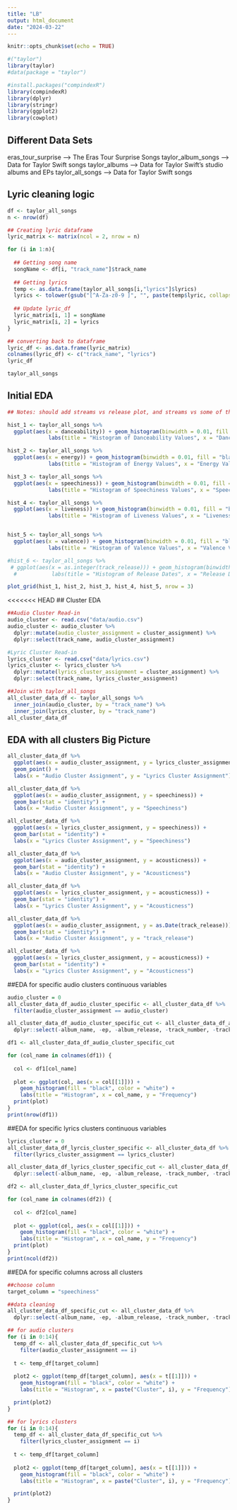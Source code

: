 ```yaml
---
title: "LB"
output: html_document
date: "2024-03-22"
---
```


```r
knitr::opts_chunk$set(echo = TRUE)
```


```r
#("taylor")
library(taylor)
#data(package = "taylor")

#install.packages("compindexR")
library(compindexR)
library(dplyr)
library(stringr)
library(ggplot2)
library(cowplot)
```

## Different Data Sets

eras_tour_surprise  -->   The Eras Tour Surprise Songs
taylor_album_songs  -->   Data for Taylor Swift songs
taylor_albums  -->     Data for Taylor Swift's studio albums and EPs
taylor_all_songs  -->   Data for Taylor Swift songs

## Lyric cleaning logic
```r
df <- taylor_all_songs 
n <- nrow(df)

## Creating lyric dataframe 
lyric_matrix <- matrix(ncol = 2, nrow = n)

for (i in 1:n){
  
  ## Getting song name
  songName <- df[i, "track_name"]$track_name
  
  ## Getting lyrics
  temp <- as.data.frame(taylor_all_songs[i,"lyrics"]$lyrics)
  lyrics <- tolower(gsub("[^A-Za-z0-9 ]", "", paste(temp$lyric, collapse = " ")))
  
  ## Update lyric_df
  lyric_matrix[i, 1] = songName
  lyric_matrix[i, 2] = lyrics
}

## converting back to dataframe 
lyric_df <- as.data.frame(lyric_matrix)
colnames(lyric_df) <- c("track_name", "lyrics")
lyric_df

```
```r
taylor_all_songs
```

## Initial EDA
```r
## Notes: should add streams vs release plot, and streams vs some of these characteristics

hist_1 <- taylor_all_songs %>%
  ggplot(aes(x = danceability)) + geom_histogram(binwidth = 0.01, fill = "black", color = "white") +
             labs(title = "Histogram of Danceability Values", x = "Danceability Values", y = "Frequency")

hist_2 <- taylor_all_songs %>%
  ggplot(aes(x = energy)) + geom_histogram(binwidth = 0.01, fill = "black", color = "white") +
             labs(title = "Histogram of Energy Values", x = "Energy Values", y = "Frequency")

hist_3 <- taylor_all_songs %>%
  ggplot(aes(x = speechiness)) + geom_histogram(binwidth = 0.01, fill = "black", color = "white") +
             labs(title = "Histogram of Speechiness Values", x = "Speechiness Values", y = "Frequency")

hist_4 <- taylor_all_songs %>%
  ggplot(aes(x = liveness)) + geom_histogram(binwidth = 0.01, fill = "black", color = "white") +
             labs(title = "Histogram of Liveness Values", x = "Liveness Values", y = "Frequency")


hist_5 <- taylor_all_songs %>%
  ggplot(aes(x = valence)) + geom_histogram(binwidth = 0.01, fill = "black", color = "white") +
             labs(title = "Histogram of Valence Values", x = "Valence Values", y = "Frequency")

#hist_6 <- taylor_all_songs %>%
 # ggplot(aes(x = as.integer(track_release))) + geom_histogram(binwidth = 0.01, fill = "black", color = "white") +
  #           labs(title = "Histogram of Release Dates", x = "Release Dates", y = "Frequency")

plot_grid(hist_1, hist_2, hist_3, hist_4, hist_5, nrow = 3)


```


<<<<<<< HEAD
## Cluster EDA

```r
##Audio Cluster Read-in
audio_cluster <- read.csv("data/audio.csv")
audio_cluster <- audio_cluster %>%
  dplyr::mutate(audio_cluster_assignment = cluster_assignment) %>%
  dplyr::select(track_name, audio_cluster_assignment)

#Lyric Cluster Read-in
lyrics_cluster <- read.csv("data/lyrics.csv")
lyrics_cluster <- lyrics_cluster %>%
  dplyr::mutate(lyrics_cluster_assignment = cluster_assignment) %>%
  dplyr::select(track_name, lyrics_cluster_assignment)

##Join with taylor_all_songs
all_cluster_data_df <- taylor_all_songs %>%
  inner_join(audio_cluster, by = "track_name") %>%
  inner_join(lyrics_cluster, by = "track_name")
all_cluster_data_df
```

## EDA with all clusters Big Picture


```r
all_cluster_data_df %>%
  ggplot(aes(x = audio_cluster_assignment, y = lyrics_cluster_assignment)) + 
  geom_point() + 
  labs(x = "Audio Cluster Assignment", y = "Lyrics Cluster Assignment")
```

```r
all_cluster_data_df %>%
  ggplot(aes(x = audio_cluster_assignment, y = speechiness)) + 
  geom_bar(stat = "identity") + 
  labs(x = "Audio Cluster Assignment", y = "Speechiness")

all_cluster_data_df %>%
  ggplot(aes(x = lyrics_cluster_assignment, y = speechiness)) + 
  geom_bar(stat = "identity") + 
  labs(x = "Lyrics Cluster Assignment", y = "Speechiness")
```


```r
all_cluster_data_df %>%
  ggplot(aes(x = audio_cluster_assignment, y = acousticness)) + 
  geom_bar(stat = "identity") + 
  labs(x = "Audio Cluster Assignment", y = "Acousticness")

all_cluster_data_df %>%
  ggplot(aes(x = lyrics_cluster_assignment, y = acousticness)) + 
  geom_bar(stat = "identity") + 
  labs(x = "Lyrics Cluster Assignment", y = "Acousticness")
```

```r
all_cluster_data_df %>%
  ggplot(aes(x = audio_cluster_assignment, y = as.Date(track_release))) + 
  geom_bar(stat = "identity") + 
  labs(x = "Audio Cluster Assignment", y = "track_release")

all_cluster_data_df %>%
  ggplot(aes(x = lyrics_cluster_assignment, y = acousticness)) + 
  geom_bar(stat = "identity") + 
  labs(x = "Lyrics Cluster Assignment", y = "Acousticness")
```

##EDA for specific audio clusters continuous variables

```r
audio_cluster = 0
all_cluster_data_df_audio_cluster_specific <- all_cluster_data_df %>%
  filter(audio_cluster_assignment == audio_cluster)

all_cluster_data_df_audio_cluster_specific_cut <- all_cluster_data_df_audio_cluster_specific %>%
  dplyr::select(-album_name, -ep, -album_release, -track_number, -track_name, -artist, -featuring, -bonus_track, -promotional_release, -single_release, -track_release, -mode, -time_signature, -explicit, -key_name, -mode_name, -key_mode, -lyrics, -lyrics_cluster_assignment, -audio_cluster_assignment)

df1 <- all_cluster_data_df_audio_cluster_specific_cut

for (col_name in colnames(df1)) { 
  
  col <- df1[col_name]
  
  plot <- ggplot(col, aes(x = col[[1]])) + 
    geom_histogram(fill = "black", color = "white") +
    labs(title = "Histogram", x = col_name, y = "Frequency")
  print(plot)
}
print(nrow(df1))
```



##EDA for specific lyrics clusters continuous variables

```r
lyrics_cluster = 0
all_cluster_data_df_lyrcis_cluster_specific <- all_cluster_data_df %>%
  filter(lyrics_cluster_assignment == lyrics_cluster)

all_cluster_data_df_lyrics_cluster_specific_cut <- all_cluster_data_df_lyrcis_cluster_specific %>%
  dplyr::select(-album_name, -ep, -album_release, -track_number, -track_name, -artist, -featuring, -bonus_track, -promotional_release, -single_release, -track_release, -mode, -time_signature, -explicit, -key_name, -mode_name, -key_mode, -lyrics, -audio_cluster_assignment, -lyrics_cluster_assignment)

df2 <- all_cluster_data_df_lyrics_cluster_specific_cut

for (col_name in colnames(df2)) { 
  
  col <- df2[col_name]
  
  plot <- ggplot(col, aes(x = col[[1]])) + 
    geom_histogram(fill = "black", color = "white") +
    labs(title = "Histogram", x = col_name, y = "Frequency")
  print(plot)
}
print(ncol(df2))
```





##EDA for specific columns across all clusters

```r
##choose column
target_column = "speechiness"

##data cleaning
all_cluster_data_df_specific_cut <- all_cluster_data_df %>%
  dplyr::select(-album_name, -ep, -album_release, -track_number, -track_name, -artist, -featuring, -bonus_track, -promotional_release, -single_release, -track_release, -mode, -time_signature, -explicit, -key_name, -mode_name, -key_mode, -lyrics)

```

```r
## for audio clusters
for (i in 0:14){
  temp_df <- all_cluster_data_df_specific_cut %>%
    filter(audio_cluster_assignment == i)
  
  t <- temp_df[target_column]
  
  plot2 <- ggplot(temp_df[target_column], aes(x = t[[1]])) + 
    geom_histogram(fill = "black", color = "white") +
    labs(title = "Histogram", x = paste("Cluster", i), y = "Frequency")

  print(plot2)
}

```


```r
## for lyrics clusters
for (i in 0:14){
  temp_df <- all_cluster_data_df_specific_cut %>%
    filter(lyrics_cluster_assignment == i)
  
  t <- temp_df[target_column]
  
  plot2 <- ggplot(temp_df[target_column], aes(x = t[[1]])) + 
    geom_histogram(fill = "black", color = "white") +
    labs(title = "Histogram", x = paste("Cluster", i), y = "Frequency")

  print(plot2)
}

```












